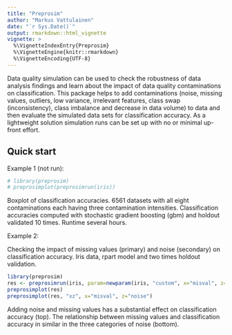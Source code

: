```yaml
---
title: "Preprosim"
author: "Markus Vattulainen"
date: "`r Sys.Date()`"
output: rmarkdown::html_vignette
vignette: >
  %\VignetteIndexEntry{Preprosim}
  %\VignetteEngine{knitr::rmarkdown}
  %\VignetteEncoding{UTF-8}
---
```


Data quality simulation can be used to check the robustness of data
analysis findings and learn about the impact of data quality contaminations on
classification. This package helps to add contaminations (noise, missing values,
outliers, low variance, irrelevant features, class swap (inconsistency), class
imbalance and decrease in data volume) to data and then evaluate the simulated
data sets for classification accuracy. As a lightweight solution simulation runs
can be set up with no or minimal up-front effort.

## Quick start

Example 1 (not run):

```r
# library(preprosim)
# preprosimplot(preprosimrun(iris))
```
Boxplot of classification accuracies. 6561 datasets with all eight contaminations
each having three contamination intensities. Classification accuracies computed 
with stochastic gradient boosting (gbm) and holdout validated 10 times. 
Runtime several hours. 


Example 2:

Checking the impact of missing values (primary) and noise (secondary) on
classification accuracy. Iris data, rpart model and two times holdout
validation.
 

```r
library(preprosim)
res <- preprosimrun(iris, param=newparam(iris, "custom", x="misval", z="noise"), caretmodel="rpart", holdoutrounds = 2, verbose=FALSE)
preprosimplot(res)
preprosimplot(res, "xz", x="misval", z="noise")
```

Adding noise and missing values has a substantial effect on classification accuracy (top).
The relationship between missing values and classification accuracy in similar in the three
categories of noise (bottom).
